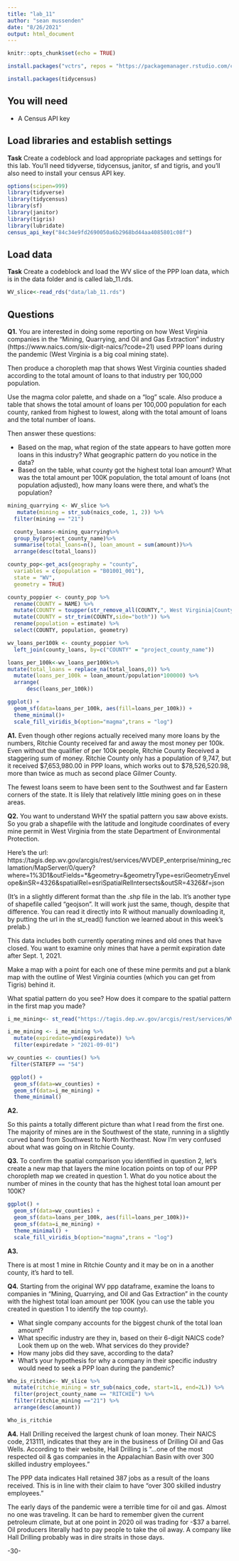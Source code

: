 ```yaml
---
title: "lab_11"
author: "sean mussenden"
date: "8/26/2021"
output: html_document
---
```


```r
knitr::opts_chunk$set(echo = TRUE)
```

```r

install.packages("vctrs", repos = "https://packagemanager.rstudio.com/cran/latest")
```
```r
install.packages(tidycensus)

```
## You will need

* A Census API key

## Load libraries and establish settings

**Task** Create a codeblock and load appropriate packages and settings for this lab. You'll need tidyverse, tidycensus, janitor, sf and tigris, and you'll also need to install your census API key.

```r
options(scipen=999)
library(tidyverse)
library(tidycensus)
library(sf)
library(janitor)
library(tigris)
library(lubridate)
census_api_key("84c34e9fd2690050a6b2968bd44aa4085801c08f")
```

## Load data

**Task** Create a codeblock and load the WV slice of the PPP loan data, which is in the data folder and is called lab_11.rds.

```r
WV_slice<-read_rds("data/lab_11.rds")


```

## Questions

**Q1.** You are interested in doing some reporting on how West Virginia companies in the "Mining, Quarrying, and Oil and Gas Extraction" industry (https://www.naics.com/six-digit-naics/?code=21) used PPP loans during the pandemic (West Virginia is a big coal mining state).  

Then produce a choropleth map that shows West Virginia counties shaded according to the total amount of loans to that industry per 100,000 population.

Use the magma color palette, and shade on a "log" scale. Also produce a table that shows the total amount of loans per 100,000 population for each county, ranked from highest to lowest, along with the total amount of loans and the total number of loans.

Then answer these questions:

* Based on the map, what region of the state appears to have gotten more loans in this industry? What geographic pattern do you notice in the data?
* Based on the table, what county got the highest total loan amount? What was the total amount per 100K population, the total amount of loans (not population adjusted), how many loans were there, and what's the population?

```r
mining_quarrying <- WV_slice %>% 
   mutate(mining = str_sub(naics_code, 1, 2)) %>% 
  filter(mining == "21")

```

```r
  county_loans<-mining_quarrying%>%
  group_by(project_county_name)%>%
  summarise(total_loans=n(), loan_amount = sum(amount))%>% 
  arrange(desc(total_loans))
```

```r
county_pop<-get_acs(geography = "county",
  variables = c(population = "B01001_001"),
  state = "WV",
  geometry = TRUE)
```

```r
county_poppier <- county_pop %>%
  rename(COUNTY = NAME) %>%
  mutate(COUNTY = toupper(str_remove_all(COUNTY,", West Virginia|County"))) %>%
  mutate(COUNTY = str_trim(COUNTY,side="both")) %>%
  rename(population = estimate) %>%
  select(COUNTY, population, geometry)
```

```r
wv_loans_per100k <- county_poppier %>% 
  left_join(county_loans, by=c("COUNTY" = "project_county_name"))
```

```r
loans_per_100k<-wv_loans_per100k%>%
mutate(total_loans = replace_na(total_loans,0)) %>%
  mutate(loans_per_100k = loan_amount/population*100000) %>%
  arrange(
      desc(loans_per_100k))

```

```r
ggplot() + 
  geom_sf(data=loans_per_100k, aes(fill=loans_per_100k)) + 
  theme_minimal()+
  scale_fill_viridis_b(option="magma",trans = "log") 


```


**A1.**
Even though other regions actually received many more loans by the numbers, Ritchie County received far and away the most money per 100k. Even without the qualifier of per 100k people, Ritchie County Received a staggering sum of money. Ritchie County only has a population of 9,747, but it received $7,653,980.00 in PPP loans, which works out to $78,526,520.98, more than twice as much as second place Gilmer County. 

The fewest loans seem to have been sent to the Southwest and far Eastern corners of the state. It is lilely that relatively little mining goes on in these areas. 




**Q2.** You want to understand WHY the spatial pattern you saw above exists.  So you grab a shapefile with the latitude and longitude coordinates of every mine permit in West Virginia from the state Department of Environmental Protection.

Here's the url: https://tagis.dep.wv.gov/arcgis/rest/services/WVDEP_enterprise/mining_reclamation/MapServer/0/query?where=1%3D1&outFields=*&geometry=&geometryType=esriGeometryEnvelope&inSR=4326&spatialRel=esriSpatialRelIntersects&outSR=4326&f=json

(It's in a slightly different format than the .shp file in the lab. It's another type of shapefile called "geojson".  It will work just the same, though, despite that difference. You can read it directly into R without manually downloading it, by putting the url in the st_read() function we learned about in this week's prelab.)

This data includes both currently operating mines and old ones that have closed.  You want to examine only mines that have a permit expiration date after Sept. 1, 2021.

Make a map with a point for each one of these mine permits and put a blank map with the outline of West Virginia counties (which you can get from Tigris) behind it.

What spatial pattern do you see? How does it compare to the spatial pattern in the first map you made?


```r
i_me_mining<- st_read("https://tagis.dep.wv.gov/arcgis/rest/services/WVDEP_enterprise/mining_reclamation/MapServer/0/query?where=1%3D1&outFields=*&geometry=&geometryType=esriGeometryEnvelope&inSR=4326&spatialRel=esriSpatialRelIntersects&outSR=4326&f=json")
```

```r
i_me_mining <- i_me_mining %>% 
  mutate(expiredate=ymd(expiredate)) %>% 
  filter(expiredate > "2021-09-01")

wv_counties <- counties() %>% 
 filter(STATEFP == "54")

```
 
```r
 ggplot() + 
  geom_sf(data=wv_counties) + 
  geom_sf(data=i_me_mining) +
  theme_minimal()
```

**A2.**

So this paints a totally different picture than what I read from the first one. The majority of mines are in the Southwest of the state, running in a slightly curved band from Southwest to North Northeast. Now I'm very confused about what was going on in Ritchie County. 

**Q3.** To confirm the spatial comparison you identified in question 2, let's create a new map that layers the mine location points on top of our PPP choropleth map we created in question 1. What do you notice about the number of mines in the county that has the highest total loan amount per 100K?

```r
ggplot() + 
  geom_sf(data=wv_counties) + 
  geom_sf(data=loans_per_100k, aes(fill=loans_per_100k))+ 
  geom_sf(data=i_me_mining) + 
  theme_minimal() +
  scale_fill_viridis_b(option="magma",trans = "log") 

```


**A3.**

There is at most 1 mine in Ritchie County and it may be on in a another county, it's hard to tell. 

**Q4.** Starting from the original WV ppp dataframe, examine the loans to companies in "Mining, Quarrying, and Oil and Gas Extraction" in the county with the highest total loan amount per 100K (you can use the table you created in question 1 to identify the top county).

* What single company accounts for the biggest chunk of the total loan amount?
* What specific industry are they in, based on their 6-digit NAICS code? Look them up on the web. What services do they provide?
* How many jobs did they save, according to the data?
* What's your hypothesis for why a company in their specific industry would need to seek a PPP loan during the pandemic?

```r

Who_is_ritchie<- WV_slice %>% 
  mutate(ritchie_mining = str_sub(naics_code, start=1L, end=2L)) %>%
  filter(project_county_name == "RITCHIE") %>%
  filter(ritchie_mining =="21") %>%
  arrange(desc(amount))

Who_is_ritchie

```
**A4.**
Hall Drilling received the largest chunk of loan money. Their NAICS code, 213111, indicates that they are in the business of Drilling Oil and Gas Wells. According to their website, Hall Drilling is "...one of the most respected oil & gas companies in the Appalachian Basin with over 300 skilled industry employees."

The PPP data indicates Hall retained 387 jobs as a result of the loans received. This is in line with their claim to have "over 300 skilled industry employees." 

The early days of the pandemic were a terrible time for oil and gas. Almost no one was traveling. It can be hard to remember given the current petroleum climate, but at one point in 2020 oil was trading for -$37 a barrel. Oil producers literally had to pay people to take the oil away. A company like Hall Drilling probably was in dire straits in those days. 


-30-
